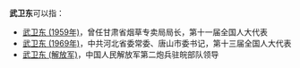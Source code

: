 '''武卫东'''可以指：
* [[武卫东_(1959年)|武卫东 (1959年)]]，曾任甘肃省烟草专卖局局长，第十一届全国人大代表
* [[武卫东_(1969年)|武卫东 (1969年)]]，中共河北省委常委、唐山市委书记，第十三届全国人大代表
* [[武卫东_(解放军)|武卫东 (解放军)]]，中国人民解放军第二炮兵驻皖部队领导
{{Disambiguation|W|Cat=三字武姓人名消歧义}}